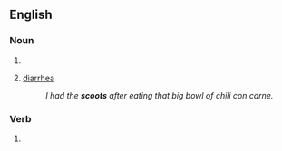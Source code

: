==English==

===Noun===
{{head|en|noun form}}

# {{plural of|scoot|lang=en}}
# {{lb|en|US|slang}} [[diarrhea]]
#: ''I had the '''scoots''' after eating that big bowl of chili con carne.''

===Verb===
{{head|en|verb form}}

# {{en-third-person singular of|scoot}}